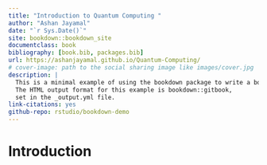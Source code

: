 --- 
title: "Introduction to Quantum Computing "
author: "Ashan Jayamal"
date: "`r Sys.Date()`"
site: bookdown::bookdown_site
documentclass: book
bibliography: [book.bib, packages.bib]
url: https://ashanjayamal.github.io/Quantum-Computing/
# cover-image: path to the social sharing image like images/cover.jpg
description: |
  This is a minimal example of using the bookdown package to write a book.
  The HTML output format for this example is bookdown::gitbook,
  set in the _output.yml file.
link-citations: yes
github-repo: rstudio/bookdown-demo
---

# Introduction
